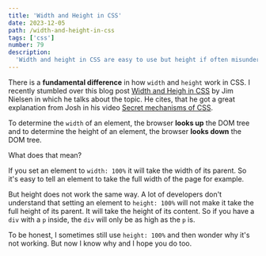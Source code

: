 ```yaml
---
title: 'Width and Height in CSS'
date: 2023-12-05
path: /width-and-height-in-css
tags: ['css']
number: 79
description:
  'Width and height in CSS are easy to use but height if often misunderstood.'
---
```


There is a **fundamental difference** in how `width` and `height` work in CSS. I
recently stumbled over this blog post
[Width and Heigh in CSS](https://blog.jim-nielsen.com/2023/width-and-height-in-css/)
by Jim Nielsen in which he talks about the topic. He cites, that he got a great
explanation from Josh in his video
[Secret mechanisms of CSS](https://www.youtube.com/watch?v=Xt1Cw4qM3Ec).

To determine the `width` of an element, the browser **looks up** the DOM tree
and to determine the height of an element, the browser **looks down** the DOM
tree.

What does that mean?

If you set an element to `width: 100%` it will take the width of its parent. So
it's easy to tell an element to take the full width of the page for example.

But height does not work the same way. A lot of developers don't understand that
setting an element to `height: 100%` will not make it take the full height of
its parent. It will take the height of its content. So if you have a `div` with
a `p` inside, the `div` will only be as high as the `p` is.

To be honest, I sometimes still use `height: 100%` and then wonder why it's not
working. But now I know why and I hope you do too.
